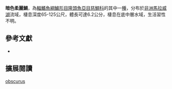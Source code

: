 {{Speciesbox
| name = 暗色柔麗鯛
| status = NE
| status_system = IUCN3.1
| image = 
| image_width = 260px
| image_caption = 
| genus = Placidochromis
| species = obscurus
| authority = [[Hanssens|Hanssens]], 2004
| synonyms = 
}}
'''暗色柔麗鯛'''，為[[輻鰭魚綱|輻鰭魚綱]][[鱸形目|鱸形目]][[隆頭魚亞目|隆頭魚亞目]][[慈鯛科|慈鯛科]]的其中一[[種|種]]，分布於[[非洲|非洲]][[馬拉威湖|馬拉威湖]]流域，棲息深度65-125公尺，體長可達6.2公分，棲息在底中層水域，生活習性不明。

== 參考文獻 ==
*{{FishBase_species|genus=Placidochromis|species=obscurus|year=2013|month=4}}

== 擴展閱讀 ==
{{refbegin}}
{{wikispecies-inline|Placidochromis obscurus|暗色柔麗鯛}}
{{refend}}
{{Taxonbar|from=Q5524404}}

[[Category:柔麗鯛屬|obscurus]]


{{鱸形目小作品}}